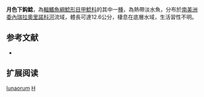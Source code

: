 {{Speciesbox
| name = 月色下鈎鯰
| image = 
| image_width = 250px
| image_caption = 
| status = NE
| status_system = IUCN3.1
| genus = Hypancistrus
| species = lunaorum
| authority = Armbruster, Lujan & Taphorn, 2007
| synonyms = 
}} 
'''月色下鈎鯰'''，為[[輻鰭魚綱|輻鰭魚綱]][[鯰形目|鯰形目]][[甲鯰科|甲鯰科]]的其中一[[種|種]]，為熱帶淡水魚，分布於[[南美洲|南美洲]][[委內瑞拉|委內瑞拉]][[奧里諾科河|奧里諾科河]]流域，體長可達12.6公分，棲息在底層水域，生活習性不明。

== 参考文献 ==
*{{FishBase_species|genus=Hypancistrus|species=lunaorum|year=2014|month=11}}

== 扩展阅读 ==
{{refbegin}}
{{wikispecies-inline|Hypancistrus lunaorum|月色下鈎鯰}}
{{refend}}
{{Taxonbar|from=Q512288}}

[[Category:下鈎鯰屬|lunaorum]]
[[Category:2007年描述的鱼类|H]]